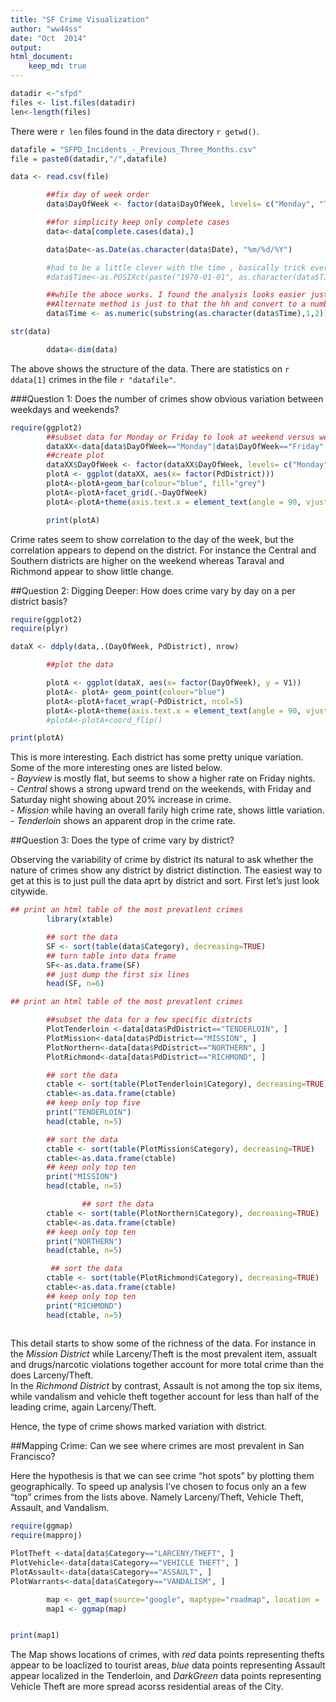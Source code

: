 ```yaml
---
title: "SF Crime Visualization"
author: "ww44ss"
date: "Oct  2014"
output: 
html_document:
    keep_md: true
---
```



```r

datadir <-"sfpd"
files <- list.files(datadir)
len<-length(files)

```

There were `r len` files found in the data directory `r getwd()`.  

```r

datafile = "SFPD_Incidents_-_Previous_Three_Months.csv"
file = paste0(datadir,"/",datafile)    

data <- read.csv(file)

        ##fix day of week order
        data$DayOfWeek <- factor(data$DayOfWeek, levels= c("Monday", "Tuesday", "Wednesday", "Thursday", "Friday", "Saturday", "Sunday"))

        ##for simplicity keep only complete cases
        data<-data[complete.cases(data),]

        data$Date<-as.Date(as.character(data$Date), "%m/%d/%Y")

        #had to be a little clever with the time , basically trick everything to think it is the same day.
        #data$Time<-as.POSIXct(paste("1970-01-01", as.character(data$Time)), format="%Y-%m-%d %H:%M")

        ##while the aboce works. I found the analysis looks easier just hacking out the hour....
        ##Alternate method is just to that the hh and convert to a number
        data$Time <- as.numeric(substring(as.character(data$Time),1,2))

str(data)

        ddata<-dim(data)


```

The above shows the structure of the data. There are statistics on `r ddata[1]` crimes in the file `r "datafile"`. 


###Question 1: Does the number of crimes show obvious variation between weekdays and weekends?

```r

require(ggplot2)
        ##subset data for Monday or Friday to look at weekend versus weekday
        dataXX<-data[data$DayOfWeek=="Monday"|data$DayOfWeek=="Friday"|data$DayOfWeek=="Tuesday"|data$DayOfWeek=="Saturday",]
        ##create plot
        dataXX$DayOfWeek <- factor(dataXX$DayOfWeek, levels= c("Monday", "Tuesday", "Friday", "Saturday"))
        plotA <- ggplot(dataXX, aes(x= factor(PdDistrict)))
        plotA<-plotA+geom_bar(colour="blue", fill="grey")
        plotA<-plotA+facet_grid(.~DayOfWeek)
        plotA<-plotA+theme(axis.text.x = element_text(angle = 90, vjust = 0.5, hjust=1))

        print(plotA)

```


Crime rates seem to show correlation to the day of the week, but the correlation appears to depend on the district. For instance the Central and Southern districts are higher on the weekend whereas Taraval and Richmond appear to show little change.  


##Question 2: Digging Deeper: How does crime vary by day on a per district basis?

```r

require(ggplot2)
require(plyr)

dataX <- ddply(data,.(DayOfWeek, PdDistrict), nrow)

        ##plot the data

        plotA <- ggplot(dataX, aes(x= factor(DayOfWeek), y = V1))
        plotA<- plotA+ geom_point(colour="blue")
        plotA<-plotA+facet_wrap(~PdDistrict, ncol=5) 
        plotA<-plotA+theme(axis.text.x = element_text(angle = 90, vjust = 0.5, hjust=1))
        #plotA<-plotA+coord_flip()

print(plotA)

```

This is more interesting. Each district has some pretty unique variation.  Some of the more interesting ones are listed below.  
- _Bayview_ is mostly flat, but seems to show a higher rate on Friday nights.   
- _Central_ shows a strong upward trend on the weekends, with Friday and Saturday night showing about 20% increase in crime.   
- _Mission_ while having an overall farily high crime rate, shows little variation.   
- _Tenderloin_ shows an apparent drop in the crime rate.  

##Question 3: Does the type of crime vary by district?  

Observing the variability of crime by district its natural to ask whether the nature of crimes show any district by district distinction. The easiest way to get at this is to just pull the data aprt by district and sort. First let's just look citywide.  

```r

## print an html table of the most prevatlent crimes
        library(xtable)

        ## sort the data
        SF <- sort(table(data$Category), decreasing=TRUE)
        ## turn table into data frame
        SF<-as.data.frame(SF)
        ## just dump the first six lines
        head(SF, n=6)

```


```r

## print an html table of the most prevatlent crimes

        ##subset the data for a few specific districts
        PlotTenderloin <-data[data$PdDistrict=="TENDERLOIN", ]
        PlotMission<-data[data$PdDistrict=="MISSION", ]
        PlotNorthern<-data[data$PdDistrict=="NORTHERN", ]   
        PlotRichmond<-data[data$PdDistrict=="RICHMOND", ]  

        ## sort the data
        ctable <- sort(table(PlotTenderloin$Category), decreasing=TRUE)
        ctable<-as.data.frame(ctable)
        ## keep only top five
        print("TENDERLOIN")
        head(ctable, n=5)

        ## sort the data
        ctable <- sort(table(PlotMission$Category), decreasing=TRUE)
        ctable<-as.data.frame(ctable)
        ## keep only top ten
        print("MISSION")
        head(ctable, n=5)

                ## sort the data
        ctable <- sort(table(PlotNorthern$Category), decreasing=TRUE)
        ctable<-as.data.frame(ctable)
        ## keep only top ten
        print("NORTHERN")
        head(ctable, n=5)

         ## sort the data
        ctable <- sort(table(PlotRichmond$Category), decreasing=TRUE)
        ctable<-as.data.frame(ctable)
        ## keep only top ten
        print("RICHMOND")
        head(ctable, n=5)
        


```


This detail starts to show some of the richness of the data. For instance in the _Mission District_ while Larceny/Theft is the most prevalent item, assualt and drugs/narcotic violations together account for more total crime than the does Larceny/Theft.  
In the _Richmond District_ by contrast, Assault is not among the top six items, while vandalism and vehicle theft together account for less than half of the leading crime, again Larceny/Theft.  

Hence, the type of crime shows marked variation with district.  

##Mapping Crime: Can we see where crimes are most prevalent in San Francisco?

Here the hypothesis is that we can see crime "hot spots" by plotting them geographically. To speed up analysis I've chosen to focus only an a few "top" crimes from the lists above. Namely Larceny/Theft, Vehicle Theft, Assault, and Vandalism.

```r
require(ggmap)
require(mapproj)

PlotTheft <-data[data$Category=="LARCENY/THEFT", ]
PlotVehicle<-data[data$Category=="VEHICLE THEFT", ]
PlotAssault<-data[data$Category=="ASSAULT", ] 
PlotWarrants<-data[data$Category=="VANDALISM", ] 

        map <- get_map(source="google", maptype="roadmap", location = 'San Francisco', zoom = 13)
        map1 <- ggmap(map) 


print(map1)

```


The Map shows locations of crimes, with _red_ data points representing thefts appear to be loaclized to tourist areas, _blue_ data points representing Assault appear localized in the Tenderloin, and _DarkGreen_ data points representing Vehicle Theft are more spread acorss residential areas of the City.    
    
    